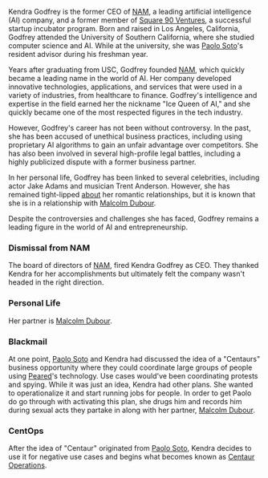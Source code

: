 Kendra Godfrey is the former CEO of [NAM](nam), a leading artificial intelligence (AI) company, and a former member of [Square 90 Ventures](square-90-ventures), a successful startup incubator program. Born and raised in Los Angeles, California, Godfrey attended the University of Southern California, where she studied computer science and AI. While at the university, she was [Paolo Soto](paolo-soto)'s resident advisor during his freshman year.

Years after graduating from USC, Godfrey founded [NAM](nam), which quickly became a leading name in the world of AI. Her company developed innovative technologies, applications, and services that were used in a variety of industries, from healthcare to finance. Godfrey's intelligence and expertise in the field earned her the nickname "Ice Queen of AI," and she quickly became one of the most respected figures in the tech industry.

However, Godfrey's career has not been without controversy. In the past, she has been accused of unethical business practices, including using proprietary AI algorithms to gain an unfair advantage over competitors. She has also been involved in several high-profile legal battles, including a highly publicized dispute with a former business partner.

In her personal life, Godfrey has been linked to several celebrities, including actor Jake Adams and musician Trent Anderson. However, she has remained tight-lipped [about](https://starholder.xyz/index.php?title=About&action=edit&redlink=1) her romantic relationships, but it is known that she is in a relationship with [Malcolm Dubour](https://starholder.xyz/index.php/Malcolm_Dubour).

Despite the controversies and challenges she has faced, Godfrey remains a leading figure in the world of AI and entrepreneurship.

### Dismissal from NAM
The board of directors of [NAM](nam), fired Kendra Godfrey as CEO. They thanked Kendra for her accomplishments but ultimately felt the company wasn't headed in the right direction.

### Personal Life
Her partner is [Malcolm Dubour](https://starholder.xyz/index.php/Malcolm_Dubour).

### Blackmail
At one point, [Paolo Soto](paolo-soto) and Kendra had discussed the idea of a "Centaurs" business opportunity where they could coordinate large groups of people using [Peared](https://starholder.xyz/index.php/Peared)'s technology. Use cases would've been coordinating protests and spying. While it was just an idea, Kendra had other plans. She wanted to operationalize it and start running jobs for people. In order to get Paolo do go through with activating this plan, she drugs him and records him during sexual acts they partake in along with her partner, [Malcolm Dubour](https://starholder.xyz/index.php/Malcolm_Dubour).

### CentOps
After the idea of "Centaur" originated from [Paolo Soto](paolo-soto), Kendra decides to use it for negative use cases and begins what becomes known as [Centaur Operations](centaur-operations).
